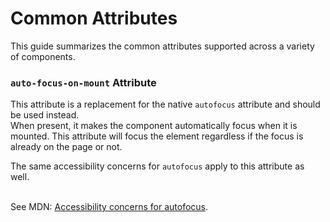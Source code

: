 # Common Attributes

This guide summarizes the common attributes supported across a variety of
components.

### `auto-focus-on-mount` Attribute

This attribute is a replacement for the native `autofocus` attribute and should
be used instead.<br/> When present, it makes the component automatically focus
when it is mounted. This attribute will focus the element regardless if the
focus is already on the page or not.

The same accessibility concerns for `autofocus` apply to this attribute as well.

<br /> See MDN: [Accessibility concerns for
autofocus](https://developer.mozilla.org/en-US/docs/Web/HTML/Reference/Global_attributes/autofocus#accessibility_concerns).
